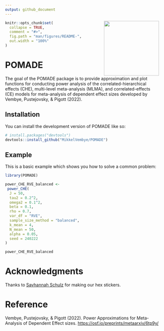 ```yaml
---
output: github_document
---
```


<!-- README.md is generated from README.Rmd. Please edit that file -->

<img src="man/figures/POMADE_hex.png" align="right" alt="" width="180" />

```r
knitr::opts_chunk$set(
  collapse = TRUE,
  comment = "#>",
  fig.path = "man/figures/README-",
  out.width = "100%"
)
```

# POMADE

<!-- badges: start -->
<!-- badges: end -->

The goal of the POMADE package is to provide approximation and plot functions for conducting power analysis of the correlated-hierarchical effects (CHE), multi-level meta-analysis (MLMA), and correlated-effects (CE) models for meta-analysis of dependent effect sizes developed by Vembye, Pustejovsky, & Pigott (2022). 

## Installation

You can install the development version of POMADE like so:

```r

# install.packages("devtools")
devtools::install_github("MikkelVembye/POMADE")

```


## Example

This is a basic example which shows you how to solve a common problem:

```r
library(POMADE)

power_CHE_RVE_balanced <- 
 power_CHE(
  J = 50,
  tau2 = 0.2^2,
  omega2 = 0.1^2,
  beta = 0.1,
  rho = 0.7,
  var_df = "RVE",
  sample_size_method = "balanced",
  k_mean = 4,
  N_mean = 50,
  alpha = 0.05,
  seed = 240222
)

power_CHE_RVE_balanced

```

# Acknowledgments 
Thanks to [Savhannah Schulz](https://savhannahschulz.netlify.app/) for making our hex stickers.   

# Reference

Vembye, Pustejovsky, & Pigott (2022). Power Approximations for Meta-Analysis of Dependent Effect sizes. <https://osf.io/preprints/metaarxiv/6tp9y/>
